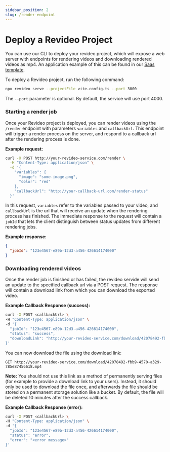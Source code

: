 ```yaml
---
sidebar_position: 2
slug: /render-endpoint
---
```


# Deploy a Revideo Project

You can use our CLI to deploy your revideo project, which will expose a web server with endpoints for rendering videos and downloading rendered videos as mp4. An application example of this can be found in our [Saas template](https://github.com/redotvideo/revideo-saas-template/tree/main). 

To deploy a Revideo project, run the following command:

```bash
npx revideo serve --projectFile vite.config.ts --port 3000
```

The `--port` parameter is optional. By default, the service will use port 4000.

### Starting a render job

Once your Revideo project is deployed, you can render videos using the `/render` endpoint with parameters `variables` and `callbackUrl`. This endpoint will trigger a render process on the server, and respond to a callback url after the rendering process is done. 

**Example request:**

```bash
curl -X POST http://your-revideo-service.com/render \
  -H "Content-Type: application/json" \
  -d '{
    "variables": {
      "image": "some-image.png",
      "color": "red"
    },
    "callbackUrl": "http://your-callback-url.com/render-status"
  }'
```

In this request, `variables` refer to the variables passed to your video, and `callbackUrl` is the url that will receive an update when the rendering process has finished. The immediate response to the request will contain a `jobId` that lets the client distinguish between status updates from different rendering jobs.

**Example response:**
```json
{
  "jobId": "123e4567-e89b-12d3-a456-426614174000"
}
```

### Downloading rendered videos

Once the render job is finished or has failed, the revideo servide will send an update to the specified callback url via a POST request. The response will contain a download link from which you can download the exported video.

**Example Callback Response (success):**

```bash
curl -X POST <callbackUrl> \
-H "Content-Type: application/json" \
-d '{
  "jobId": "123e4567-e89b-12d3-a456-426614174000",
  "status": "success",
  "downloadLink": "http://your-revideo-service.com/download/42078492-fbb9-4570-a329-785e87456618.mp4"
}'
```

You can now download the file using the download link:

```
GET http://your-revideo-service.com/download/42078492-fbb9-4570-a329-785e87456618.mp4
```

**Note:** You should not use this link as a method of permanently serving files (for example to provide a download link to your users). Instead, it should only be used to download the file once, and afterwards the file should be stored on a permanent storage solution like a bucket. By default, the file will be deleted 10 minutes after the success callback.

**Example Callback Response (error):**

```bash
curl -X POST <callbackUrl> \
-H "Content-Type: application/json" \
-d '{
  "jobId": "123e4567-e89b-12d3-a456-426614174000",
  "status": "error",
  "error": "<error message>"
}'
```
